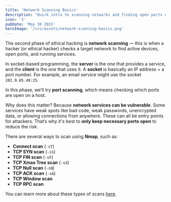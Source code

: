 ```yaml
---
title: 'Network Scanning Basics'
description: "Quick intro to scanning networks and finding open ports using tools like Nmap."
icon: '3'
pubDate: 'May 30 2015'
heroImage: '/src/assets/network-scanning-basics.png'
---
```



The second phase of ethical hacking is **network scanning** — this is when a hacker (or ethical hacker) checks a target network to find active devices, open ports, and running services.

In socket-based programming, the **server** is the one that provides a service, and the **client** is the one that uses it. A **socket** is basically an IP address + a port number. For example, an email service might use the socket `202.9.85.49:25`.

In this phase, we’ll try **port scanning**, which means checking which ports are open on a host.

Why does this matter? Because **network services can be vulnerable**. Some services have weak spots like bad code, weak passwords, unencrypted data, or allowing connections from anywhere. These can all be entry points for attackers. That’s why it's best to **only keep necessary ports open** to reduce the risk.

There are several ways to scan using **Nmap**, such as:

- **Connect scan** (`-sT`)
- **TCP SYN scan** (`-sS`)
- **TCP FIN scan** (`-sF`)
- **TCP Xmas Tree scan** (`-sX`)
- **TCP Null scan** (`-sN`)
- **TCP ACK scan** (`-sA`)
- **TCP Window scan**
- **TCP RPC scan**

You can learn more about these types of scans [here](https://onedrive.live.com/redir?resid=48dcd38b3e3b9734!726&authkey=!AEWWmAyvt_JdblY&ithint=file%2cpdf).
